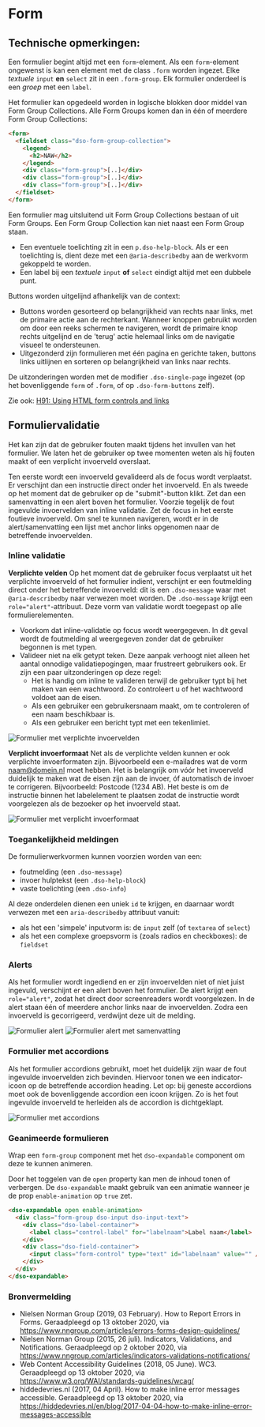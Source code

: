 
# Form

## Technische opmerkingen:

Een formulier begint altijd met een `form`-element. Als een `form`-element ongewenst is kan een element met de class `.form` worden ingezet. Elke _textuele_ `input` **en** `select` zit in een `.form-group`. Elk formulier onderdeel is een _groep_ met een `label`.

Het formulier kan opgedeeld worden in logische blokken door middel van Form Group Collections. Alle Form Groups komen dan in één of meerdere Form Group Collections:

```html
<form>
  <fieldset class="dso-form-group-collection">
    <legend>
      <h2>NAW</h2>
    </legend>
    <div class="form-group">[..]</div>
    <div class="form-group">[..]</div>
    <div class="form-group">[..]</div>
  </fieldset>
</form>
```

Een formulier mag uitsluitend uit Form Group Collections bestaan of uit Form Groups. Een Form Group Collection kan niet naast een Form Group staan.

- Een eventuele toelichting zit in een `p.dso-help-block`. Als er een toelichting is, dient deze met een `@aria-describedby` aan de werkvorm gekoppeld te worden.
- Een label bij een _textuele_ `input` **of** `select` eindigt altijd met een dubbele punt.

Buttons worden uitgelijnd afhankelijk van de context:

- Buttons worden gesorteerd op belangrijkheid van rechts naar links, met de primaire actie aan de rechterkant. Wanneer knoppen gebruikt worden om door een reeks schermen te navigeren, wordt de primaire knop rechts uitgelijnd en de 'terug' actie helemaal links om de navigatie visueel te ondersteunen.
- Uitgezonderd zijn formulieren met één pagina en gerichte taken, buttons links uitlijnen en sorteren op belangrijkheid van links naar rechts.

De uitzonderingen worden met de modifier `.dso-single-page` ingezet (op het bovenliggende `form` of `.form`, of op `.dso-form-buttons` zelf).

Zie ook: [H91: Using HTML form controls and links](https://www.w3.org/TR/WCAG20-TECHS/H91)

## Formuliervalidatie

Het kan zijn dat de gebruiker fouten maakt tijdens het invullen van het formulier. We laten het de gebruiker op twee momenten weten als hij fouten maakt of een verplicht invoerveld overslaat.

Ten eerste wordt een invoerveld gevalideerd als de focus wordt verplaatst. Er verschijnt dan een instructie direct onder het invoerveld. En als tweede op het moment dat de gebruiker op de "submit"-button klikt. Zet dan een samenvatting in een alert boven het formulier. Voorzie tegelijk de fout ingevulde invoervelden van inline validatie. Zet de focus in het eerste foutieve invoerveld. Om snel te kunnen navigeren, wordt er in de alert/samenvatting een lijst met anchor links opgenomen naar de betreffende invoervelden.

### Inline validatie

**Verplichte velden**
Op het moment dat de gebruiker focus verplaatst uit het verplichte invoerveld of het formulier indient, verschijnt er een foutmelding direct onder het betreffende invoerveld: dit is een `.dso-message` waar met `@aria-describedby` naar verwezen moet worden. De `.dso-message` krijgt een `role="alert"`-attribuut. Deze vorm van validatie wordt toegepast op alle formulierelementen.

- Voorkom dat inline-validatie op focus wordt weergegeven. In dit geval wordt de foutmelding al weergegeven zonder dat de gebruiker begonnen is met typen.
- Valideer niet na elk getypt teken. Deze aanpak verhoogt niet alleen het aantal onnodige validatiepogingen, maar frustreert gebruikers ook. Er zijn een paar uitzonderingen op deze regel:
  - Het is handig om inline te valideren terwijl de gebruiker typt bij het maken van een wachtwoord. Zo controleert u of het wachtwoord voldoet aan de eisen.
  - Als een gebruiker een gebruikersnaam maakt, om te controleren of een naam beschikbaar is.
  - Als een gebruiker een bericht typt met een tekenlimiet.

![Formulier met verplichte invoervelden](/docs/form/form-verplicht.jpg)

**Verplicht invoerformaat**
Net als de verplichte velden kunnen er ook verplichte invoerformaten zijn. Bijvoorbeeld een e-mailadres wat de vorm naam@domein.nl moet hebben. Het is belangrijk om vóór het invoerveld duidelijk te maken wat de eisen zijn aan de invoer, óf automatisch de invoer te corrigeren. Bijvoorbeeld: Postcode (1234 AB). Het beste is om de instructie binnen het labelelement te plaatsen zodat de instructie wordt voorgelezen als de bezoeker op het invoerveld staat.

![Formulier met verplicht invoerformaat](/docs/form/form-verplicht-formaat.jpg)

### Toegankelijkheid meldingen

De formulierwerkvormen kunnen voorzien worden van een:

- foutmelding (een `.dso-message`)
- invoer hulptekst (een `.dso-help-block`)
- vaste toelichting (een `.dso-info`)

Al deze onderdelen dienen een uniek `id` te krijgen, en daarnaar wordt verwezen met een `aria-describedby` attribuut vanuit:

- als het een 'simpele' inputvorm is: de `input` zelf (of `textarea` of `select`)
- als het een complexe groepsvorm is (zoals radios en checkboxes): de `fieldset`

### Alerts

Als het formulier wordt ingediend en er zijn invoervelden niet of niet juist ingevuld, verschijnt er een alert boven het formulier. De alert krijgt een `role="alert"`, zodat het direct door screenreaders wordt voorgelezen. In de alert staan één of meerdere anchor links naar de invoervelden. Zodra een invoerveld is gecorrigeerd, verdwijnt deze uit de melding.

![Formulier alert](/docs/form/form-alert.jpg)
![Formulier alert met samenvatting](/docs/form/form-alert-samenvatting.jpg)

### Formulier met accordions

Als het formulier accordions gebruikt, moet het duidelijk zijn waar de fout ingevulde invoervelden zich bevinden. Hiervoor tonen we een indicator-icoon op de betreffende accordion heading. Let op: bij geneste accordions moet ook de bovenliggende accordion een icoon krijgen. Zo is het fout ingevulde invoerveld te herleiden als de accordion is dichtgeklapt.

![Formulier met accordions](/docs/form/form-accordion.jpg)

### Geanimeerde formulieren

Wrap een `form-group` component met het `dso-expandable` component om deze te kunnen animeren.

Door het toggelen van de `open` property kan men de inhoud tonen of verbergen. De `dso-expandable` maakt gebruik van een animatie wanneer je de prop `enable-animation` op `true` zet.

```html
<dso-expandable open enable-animation>
  <div class="form-group dso-input dso-input-text">
    <div class="dso-label-container">
      <label class="control-label" for="labelnaam">Label naam</label>
    </div>
    <div class="dso-field-container">
      <input class="form-control" type="text" id="labelnaam" value="" />
    </div>
  </div>
</dso-expandable>
```

<StorybookComponent name="patronen-animated-form" isExamplePage={true} variant="animated-form" />

### Bronvermelding

- Nielsen Norman Group (2019, 03 February). How to Report Errors in Forms. Geraadpleegd op 13 oktober 2020, via https://www.nngroup.com/articles/errors-forms-design-guidelines/
- Nielsen Norman Group (2015, 26 juli). Indicators, Validations, and Notifications. Geraadpleegd op 2 oktober 2020, via https://www.nngroup.com/articles/indicators-validations-notifications/
- Web Content Accessibility Guidelines (2018, 05 June). WC3. Geraadpleegd op 13 oktober 2020, via https://www.w3.org/WAI/standards-guidelines/wcag/
- hiddedevries.nl (2017, 04 April). How to make inline error messages accessible. Geraadpleegd op 13 oktober 2020, via https://hiddedevries.nl/en/blog/2017-04-04-how-to-make-inline-error-messages-accessible
